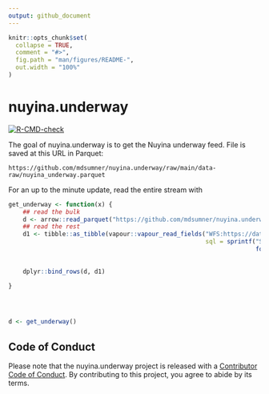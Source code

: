 ```yaml
---
output: github_document
---
```


<!-- README.md is generated from README.Rmd. Please edit that file -->

```r
knitr::opts_chunk$set(
  collapse = TRUE,
  comment = "#>",
  fig.path = "man/figures/README-",
  out.width = "100%"
)
```

# nuyina.underway

<!-- badges: start -->
[![R-CMD-check](https://github.com/mdsumner/nuyina.underway/actions/workflows/R-CMD-check.yaml/badge.svg)](https://github.com/mdsumner/nuyina.underway/actions/workflows/R-CMD-check.yaml)
<!-- badges: end -->

The goal of nuyina.underway is to get the Nuyina underway feed. File is saved at this URL in Parquet: 

```
https://github.com/mdsumner/nuyina.underway/raw/main/data-raw/nuyina_underway.parquet
```

For an up to the minute update, read the entire stream with 

```R
get_underway <- function(x) {
    ## read the bulk
    d <- arrow::read_parquet("https://github.com/mdsumner/nuyina.underway/raw/main/data-raw/nuyina_underway.parquet")
    ## read the rest
    d1 <- tibble::as_tibble(vapour::vapour_read_fields("WFS:https://data.aad.gov.au/geoserver/ows?service=wfs&version=2.0.0&request=GetCapabilities",
                                                       sql = sprintf("SELECT * FROM \"underway:nuyina_underway\" WHERE datetime > '%s'", 
                                                                     format(max(d$datetime, "%Y-%m-%dT%H:%M:%SZ")))))
    
    
    dplyr::bind_rows(d, d1)
    
}




d <- get_underway()

```


## Code of Conduct
  
Please note that the nuyina.underway project is released with a [Contributor Code of Conduct](https://contributor-covenant.org/version/2/1/CODE_OF_CONDUCT.html). By contributing to this project, you agree to abide by its terms.
